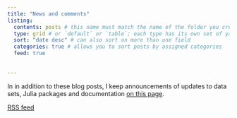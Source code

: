 ```yaml
---
title: "News and comments"
listing: 
  contents: posts # this name must match the name of the folder you created in step #1; here, all Quarto docs in the `posts` directory will be included on your listing page
  type: grid # or `default` or `table`; each type has its own set of yaml options to include
  sort: "date desc" # can also sort on more than one field
  categories: true # allows you to sort posts by assigned categories 
  feed: true 

 
---
```




::: {.callout-note title="Announcements of updates"}
In in addition to these blog posts, I keep announcements of updates to data sets, Julia packages and documentation
[on this page](./updates.qmd).
:::


:::{.rsstag}
[<i class="bi bi-rss"></i> RSS feed](https://neelsmith.quarto.pub/posts.xml)
:::